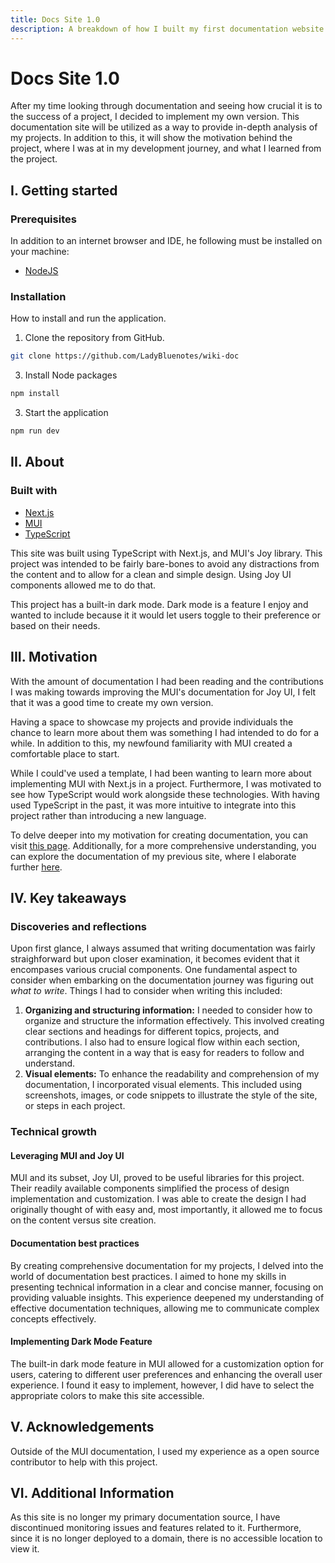 ```yaml
---
title: Docs Site 1.0
description: A breakdown of how I built my first documentation website and what I learned in the process.
---
```



# Docs Site 1.0

<Hero src="/Docs-1.0.png" alt="screenshot of my first documentation site" repo="https://github.com/LadyBluenotes/wiki-doc" />

After my time looking through documentation and seeing how crucial it is to the success of a project, I decided to implement my own version. This documentation site will be utilized as a way to provide in-depth analysis of my projects. In addition to this, it will show the motivation behind the project, where I was at in my development journey, and what I learned from the project.

## I. Getting started

### Prerequisites

In addition to an internet browser and IDE, he following must be installed on your machine:

* [NodeJS](https://nodejs.org/en)

### Installation

How to install and run the application.

1. Clone the repository from GitHub.
```bash copy
git clone https://github.com/LadyBluenotes/wiki-doc
```

3. Install Node packages
```bash copy
npm install
```

3. Start the application
```bash copy
npm run dev
```

## II. About

### Built with
* [Next.js](https://nextjs.org/)
* [MUI](https://mui.com/)
* [TypeScript](https://www.typescriptlang.org/)

This site was built using TypeScript with Next.js, and MUI's Joy library. This project was intended to be fairly bare-bones to avoid any distractions from the content and to allow for a clean and simple design. Using Joy UI components allowed me to do that.

This project has a built-in dark mode. Dark mode is a feature I enjoy and wanted to include because it it would let users toggle to their preference or based on their needs.

## III. Motivation

With the amount of documentation I had been reading and the contributions I was making towards improving the MUI's documentation for Joy UI, I felt that it was a good time to create my own version. 

Having a space to showcase my projects and provide individuals the chance to learn more about them was something I had intended to do for a while. In addition to this, my newfound familiarity with MUI created a comfortable place to start.

While I could've used a template, I had been wanting to learn more about implementing MUI with Next.js in a project. Furthermore, I was motivated to see how TypeScript would work alongside these technologies. With having used TypeScript in the past, it was more intuitive to integrate into this project rather than introducing a new language.

To delve deeper into my motivation for creating documentation, you can visit [this page](/site/). Additionally, for a more comprehensive understanding, you can explore the documentation of my previous site, where I elaborate further [here](/react/docs-2.0/).

## IV. Key takeaways

### Discoveries and reflections

Upon first glance, I always assumed that writing documentation was fairly straighforward but upon closer examination, it becomes evident that it encompases various crucial components. One fundamental aspect to consider when embarking on the documentation journey was figuring out *what to write*. Things I had to consider when writing this included:
1. **Organizing and structuring information:** I needed to consider how to organize and structure the information effectively. This involved creating clear sections and headings for different topics, projects, and contributions. I also had to ensure logical flow within each section, arranging the content in a way that is easy for readers to follow and understand.
2. **Visual elements:** To enhance the readability and comprehension of my documentation, I incorporated visual elements. This included using screenshots, images, or code snippets to illustrate the style of the site, or steps in each project.

### Technical growth

#### Leveraging MUI and Joy UI

MUI and its subset, Joy UI, proved to be useful libraries for this project. Their readily available components simplified the process of design implementation and customization. I was able to create the design I had originally thought of with easy and, most importantly, it allowed me to focus on the content versus site creation.

#### Documentation best practices

By creating comprehensive documentation for my projects, I delved into the world of documentation best practices. I aimed to hone my skills in presenting technical information in a clear and concise manner, focusing on providing valuable insights. This experience deepened my understanding of effective documentation techniques, allowing me to communicate complex concepts effectively.

#### Implementing Dark Mode Feature

The built-in dark mode feature in MUI allowed for a customization option for users, catering to different user preferences and enhancing the overall user experience. I found it easy to implement, however, I did have to select the appropriate colors to make this site accessible.

## V. Acknowledgements

Outside of the MUI documentation, I used my experience as a open source contributor to help with this project.

## VI. Additional Information

As this site is no longer my primary documentation source, I have discontinued monitoring issues and features related to it. Furthermore, since it is no longer deployed to a domain, there is no accessible location to view it.